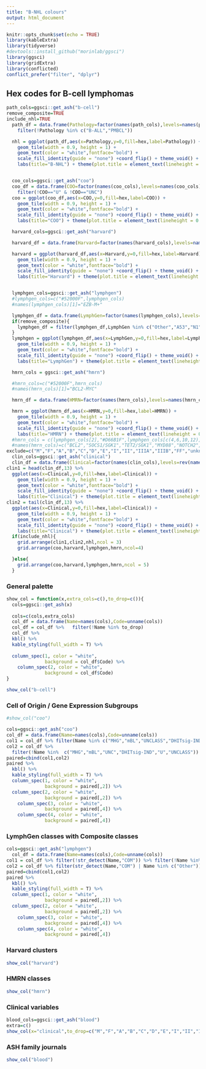 ```yaml
---
title: "B-NHL colours"
output: html_document
---
```


```r
knitr::opts_chunk$set(echo = TRUE)
library(kableExtra)
library(tidyverse)
#devtools::install_github("morinlab/ggsci")
library(ggsci)
library(gridExtra)
library(conflicted)
conflict_prefer("filter", "dplyr")


```

## Hex codes for B-cell lymphomas

```r
path_cols=ggsci::get_ash("b-cell")
remove_composite=TRUE
include_nhl=TRUE
  path_df = data.frame(Pathology=factor(names(path_cols),levels=names(path_cols)),hex=path_cols) %>%
    filter(!Pathology %in% c("B-ALL","PMBCL"))

  nhl = ggplot(path_df,aes(x=Pathology,y=0,fill=hex,label=Pathology)) +
    geom_tile(width = 0.9, height = 1) +
    geom_text(color = "white",fontface="bold") +
    scale_fill_identity(guide = "none") +coord_flip() + theme_void() +
    labs(title="B-NHL") + theme(plot.title = element_text(lineheight = 0.9,hjust=0.5,face="bold"))


  coo_cols=ggsci::get_ash("coo")
  coo_df = data.frame(COO=factor(names(coo_cols),levels=names(coo_cols)),hex=coo_cols) %>%
    filter(!COO=="U" & !COO=="UNC")
  coo = ggplot(coo_df,aes(x=COO,y=0,fill=hex,label=COO)) +
    geom_tile(width = 0.9, height = 1) +
    geom_text(color = "white",fontface="bold") +
    scale_fill_identity(guide = "none") +coord_flip() + theme_void() +
    labs(title="COO") + theme(plot.title = element_text(lineheight = 0.9,hjust=0.5,face="bold"))

  harvard_cols=ggsci::get_ash("harvard")

  harvard_df = data.frame(Harvard=factor(names(harvard_cols),levels=names(harvard_cols)),hex=harvard_cols)

  harvard = ggplot(harvard_df,aes(x=Harvard,y=0,fill=hex,label=Harvard)) +
    geom_tile(width = 0.9, height = 1) +
    geom_text(color = "white",fontface="bold") +
    scale_fill_identity(guide = "none") +coord_flip() + theme_void() +
    labs(title="Harvard") + theme(plot.title = element_text(lineheight = 0.9,hjust=0.5,face="bold"))


  lymphgen_cols=ggsci::get_ash("lymphgen")
  #lymphgen_cols=c("#52000F",lymphgen_cols)
  #names(lymphgen_cols)[1]="EZB-M+"

  lymphgen_df = data.frame(LymphGen=factor(names(lymphgen_cols),levels=names(lymphgen_cols)),hex=lymphgen_cols)
  if(remove_composite){
    lymphgen_df = filter(lymphgen_df,LymphGen %in% c("Other","A53","N1","BN2","MCD","ST2","EZB","EZB-MYC"))
  }
  lymphgen = ggplot(lymphgen_df,aes(x=LymphGen,y=0,fill=hex,label=LymphGen)) +
    geom_tile(width = 0.9, height = 1) +
    geom_text(color = "white",fontface="bold") +
    scale_fill_identity(guide = "none") +coord_flip() + theme_void() +
    labs(title="LymphGen") + theme(plot.title = element_text(lineheight = 0.9,hjust=0.5,face="bold"))

  hmrn_cols = ggsci::get_ash("hmrn")

  #hmrn_cols=c("#52000F",hmrn_cols)
  #names(hmrn_cols)[1]="BCL2-MYC"

  hmrn_df = data.frame(HMRN=factor(names(hmrn_cols),levels=names(hmrn_cols)),hex=hmrn_cols)

  hmrn = ggplot(hmrn_df,aes(x=HMRN,y=0,fill=hex,label=HMRN)) +
    geom_tile(width = 0.9, height = 1) +
    geom_text(color = "white",fontface="bold") +
    scale_fill_identity(guide = "none") +coord_flip() + theme_void() +
    labs(title="HMRN") + theme(plot.title = element_text(lineheight = 0.9,hjust=0.5,face="bold"))
  #hmrn_cols = c(lymphgen_cols[2],"#D66B1F",lymphgen_cols[c(4,6,10,12)])
  #names(hmrn_cols)=c("BCL2","SOCS1/SGK1","TET2/SGK1","MYD88","NOTCH2","Other")
exclude=c("M","F","A","B","C","D","E","I","II","IIIA","IIIB","FF","unknown","FAIL", "alive","dead","deceased","adult","ctDNA","pediatric","NA")
  clin_cols=ggsci::get_ash("clinical") 
  clin_df = data.frame(Clinical=factor(names(clin_cols),levels=rev(names(clin_cols))),hex=clin_cols) %>% filter(!Clinical %in% exclude)
clin1 = head(clin_df,13) %>% 
  ggplot(aes(x=Clinical,y=0,fill=hex,label=Clinical)) +
    geom_tile(width = 0.9, height = 1) +
    geom_text(color = "white",fontface="bold") +
    scale_fill_identity(guide = "none") +coord_flip() + theme_void() +
    labs(title="Clinical") + theme(plot.title = element_text(lineheight = 0.9,hjust=0.5,face="bold"))
clin2 = tail(clin_df,13) %>% 
  ggplot(aes(x=Clinical,y=0,fill=hex,label=Clinical)) +
    geom_tile(width = 0.9, height = 1) +
    geom_text(color = "white",fontface="bold") +
    scale_fill_identity(guide = "none") +coord_flip() + theme_void() +
    labs(title="Clinical") + theme(plot.title = element_text(lineheight = 0.9,hjust=0.5,face="bold"))
  if(include_nhl){
    grid.arrange(clin1,clin2,nhl,ncol = 3)
    grid.arrange(coo,harvard,lymphgen,hmrn,ncol=4)

  }else{
    grid.arrange(coo,harvard,lymphgen,hmrn,ncol = 5)
  }

```

### General palette


```r


show_col = function(x,extra_cols=c(),to_drop=c()){
  cols=ggsci::get_ash(x)
  
  cols=c(cols,extra_cols)
  col_df = data.frame(Name=names(cols),Code=unname(cols))
  col_df = col_df %>%   filter(!Name %in% to_drop)
  col_df %>% 
  kbl() %>%
  kable_styling(full_width = T) %>%
  
  column_spec(1, color = "white",
              background = col_df$Code) %>% 
    column_spec(2, color = "white",
              background = col_df$Code)
}

show_col("b-cell")


```

### Cell of Origin / Gene Expression Subgroups

```r
#show_col("coo")

cols=ggsci::get_ash("coo")
col_df = data.frame(Name=names(cols),Code=unname(cols))
col1 = col_df %>% filter(Name %in% c("MHG","mBL","UNCLASS","DHITsig-IND"))
col2 = col_df %>%  
  filter(!Name %in%  c("MHG","mBL","UNC","DHITsig-IND","U","UNCLASS"))
paired=cbind(col1,col2)
paired %>%
  kbl() %>%
  kable_styling(full_width = T) %>%
  column_spec(1, color = "white",
              background = paired[,2]) %>%
  column_spec(2, color = "white",
              background = paired[,2]) %>% 
    column_spec(3, color = "white",
              background = paired[,4]) %>% 
    column_spec(4, color = "white",
              background = paired[,4])


```

### LymphGen classes with Composite classes
```r
cols=ggsci::get_ash("lymphgen")
  col_df = data.frame(Name=names(cols),Code=unname(cols))
col1 = col_df %>% filter(!str_detect(Name,"COM")) %>% filter(!Name %in% c("Other","EZB-MYC"))
col2 = col_df %>% filter(str_detect(Name,"COM") | Name %in% c("Other"))
paired=cbind(col1,col2)
paired %>%
  kbl() %>%
  kable_styling(full_width = T) %>%
  column_spec(1, color = "white",
              background = paired[,2]) %>%
  column_spec(2, color = "white",
              background = paired[,2]) %>% 
    column_spec(3, color = "white",
              background = paired[,4]) %>% 
    column_spec(4, color = "white",
              background = paired[,4])

```

### Harvard clusters
```r
show_col("harvard")
```

### HMRN classes
```r
show_col("hmrn")
```

### Clinical variables
```r
blood_cols=ggsci::get_ash("blood")
extra=c()
show_col(x="clinical",to_drop=c("M","F","A","B","C","D","E","I","II","IIIA","IIIB"),extra_cols = extra) #add colours that aren't in ggsci (yet)
```


### ASH family journals
```r
show_col("blood")
```

